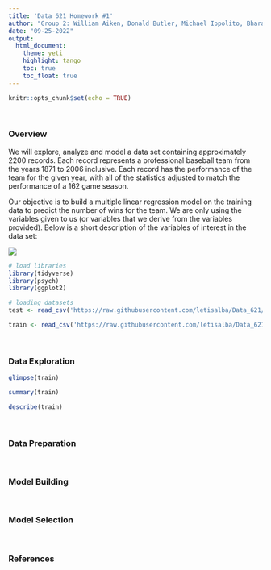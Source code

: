 ```yaml
---
title: 'Data 621 Homework #1'
author: "Group 2: William Aiken, Donald Butler, Michael Ippolito, Bharani Nittala, Leticia Salazar and Santiago Torres"
date: "09-25-2022"
output:
  html_document:
    theme: yeti
    highlight: tango
    toc: true
    toc_float: true
---
```


```r
knitr::opts_chunk$set(echo = TRUE)
```

$~$

### **Overview**
We will explore, analyze and model a data set containing approximately 2200 records. Each record represents a professional baseball team from the years 1871 to 2006 inclusive. Each record has the performance of the team for the given year, with all of the statistics adjusted to match the performance of a 162 game season.

Our objective is to build a multiple linear regression model on the training data to predict the number of wins for the team. We are only using the variables given to us (or variables that we derive from the variables provided). Below is a short description of the variables of interest in the data set:

![](/Users/letiix3/Desktop/Data_621/Homework_1/Images/homework1_table.png)

```r
# load libraries
library(tidyverse)
library(psych)
library(ggplot2)
```


```r
# loading datasets
test <- read_csv('https://raw.githubusercontent.com/letisalba/Data_621/master/Homework_1/csv/moneyball-evaluation-data.csv')

train <- read_csv('https://raw.githubusercontent.com/letisalba/Data_621/master/Homework_1/csv/moneyball-training-data.csv')
```



$~$


### **Data Exploration**

```r
glimpse(train)
```


```r
summary(train)
```


```r
describe(train)
```


$~$


### **Data Preparation**


$~$


### **Model Building**


$~$


### **Model Selection**


$~$


### **References**
